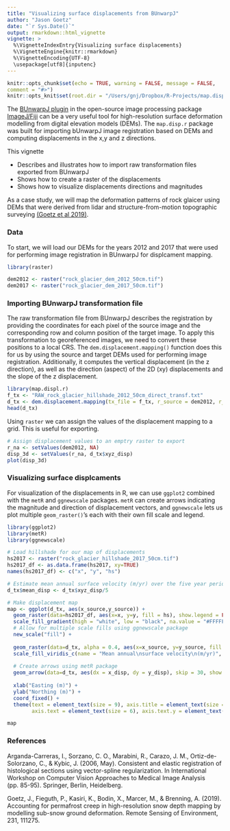 ```yaml
---
title: "Visualizing surface displacements from BUnwarpJ"
author: "Jason Goetz"
date: "`r Sys.Date()`"
output: rmarkdown::html_vignette
vignette: >
  %\VignetteIndexEntry{Visualizing surface displacements}
  %\VignetteEngine{knitr::rmarkdown}
  %\VignetteEncoding{UTF-8}
  \usepackage[utf8]{inputenc}
---
```


```r
knitr::opts_chunk$set(echo = TRUE, warning = FALSE, message = FALSE,
comment = "#>")
knitr::opts_knit$set(root.dir = "/Users/gnj/Dropbox/R-Projects/map.displ.r/inst/extdata/")
```

The [BUnwarpJ plugin](https://imagej.net/BUnwarpJ) in the open-source image processing package [ImageJ/Fiji](https://imagej.net/Fiji) can be a very useful tool for high-resolution surface deformation modelling from digital elevation models (DEMs). The `map.disp.r` package was built for importing bUnwarpJ image registration based on DEMs and computing displacements in the x,y and z directions. 

This vignette

* Describes and illustrates how to import raw transformation files exported from BUnwarpJ
* Shows how to create a raster of the displacements
* Shows how to visualize displacements directions and magnitudes


As a case study, we will map the deformation patterns of rock glaicer using DEMs that were derived from lidar and structure-from-motion topographic surveying [(Goetz et al 2019)](https://www.sciencedirect.com/science/article/pii/S0034425719302949).

### Data
To start, we will load our DEMs for the years 2012 and 2017 that were used for performing image registration in BUnwarpJ for displcament mapping.

```r
library(raster)

dem2012 <- raster("rock_glacier_dem_2012_50cm.tif")
dem2017 <- raster("rock_glacier_dem_2017_50cm.tif")
```

### Importing BUnwarpJ transformation file

The raw transformation file from BUnwarpJ describes the registration by providing the coordinates for each pixel of the source image and the corresponding row and column position of the target image. To apply this transformation to georeferenced images, we need to convert these positions to a local CRS. The `dem.displacement.mapping()` function does this for us by using the source and target DEMs used for performing image registration. Additionally, it computes the vertical displacement (in the z direction), as well as the direction (aspect) of the 2D (xy) displacements and the slope of the z displacement.

```r
library(map.displ.r)
f_tx <- "RAW_rock_glacier_hillshade_2012_50cm_direct_transf.txt"
d_tx <- dem.displacement.mapping(tx_file = f_tx, r_source = dem2012, r_target = dem2017)
head(d_tx)
```

Using `raster` we can assign the values of the displacement mapping to a grid. This is useful for exporting. 

```r

# Assign displacement values to an emptry raster to export
r_na <- setValues(dem2012, NA)
disp_3d <- setValues(r_na, d_tx$xyz_disp)
plot(disp_3d)
```

### Visualizing surface displcaments

For visualization of the displacements in R, we can use `ggplot2` combined with the `metR` and `ggnewscale` packages. `metR` can create arrows indicating the magnitude and direction of displacement vectors, and `ggnewscale` lets us plot multiple `geom_raster()`'s each with their own fill scale and legend.

```r
library(ggplot2)
library(metR)
library(ggnewscale)

# Load hillshade for our map of displacements
hs2017 <- raster("rock_glacier_hillshade_2017_50cm.tif")
hs2017_df <- as.data.frame(hs2017, xy=TRUE)
names(hs2017_df) <- c("x", "y", "hs")

# Estimate mean annual surface velocity (m/yr) over the five year period
d_tx$mean_disp <- d_tx$xyz_disp/5

# Make displacement map
map <- ggplot(d_tx, aes(x_source,y_source)) +
  geom_raster(data=hs2017_df, aes(x=x, y=y, fill = hs), show.legend = FALSE) +
  scale_fill_gradient(high = "white", low = "black", na.value = "#FFFFFF") + 
  # Allow for multiple scale fills using ggnewscale package
  new_scale("fill") +
  
  geom_raster(data=d_tx, alpha = 0.4, aes(x=x_source, y=y_source, fill = mean_disp)) +
  scale_fill_viridis_c(name = "Mean annual\nsurface velocity\n(m/yr)", direction = 1) +
  
  # Create arrows using metR package
  geom_arrow(data=d_tx, aes(dx = x_disp, dy = y_disp), skip = 30, show.legend = FALSE) +
  
  xlab("Easting (m)") +
  ylab("Northing (m)") +
  coord_fixed() +
  theme(text = element_text(size = 9), axis.title = element_text(size = 9),
        axis.text = element_text(size = 6), axis.text.y = element_text(angle = 90))

map
```

### References

Arganda-Carreras, I., Sorzano, C. O., Marabini, R., Carazo, J. M., Ortiz-de-Solorzano, C., & Kybic, J. (2006, May). Consistent and elastic registration of histological sections using vector-spline regularization. In International Workshop on Computer Vision Approaches to Medical Image Analysis (pp. 85-95). Springer, Berlin, Heidelberg.

Goetz, J., Fieguth, P., Kasiri, K., Bodin, X., Marcer, M., & Brenning, A. (2019). Accounting for permafrost creep 
in high-resolution snow depth mapping by modelling sub-snow ground deformation. Remote Sensing of Environment, 231, 111275.


